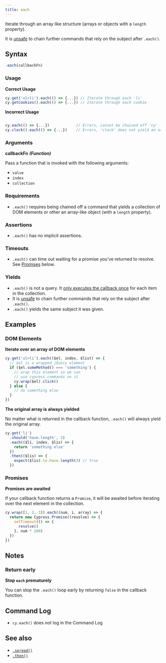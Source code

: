 ```yaml
---
title: each
---
```


Iterate through an array like structure (arrays or objects with a `length`
property).

It is [unsafe](/guides/core-concepts/retry-ability#Only-queries-are-retried) to
chain further commands that rely on the subject after `.each()`.

## Syntax

```javascript
.each(callbackFn)
```

### Usage

**<Icon name="check-circle" color="green" /> Correct Usage**

```javascript
cy.get('ul>li').each(() => {...}) // Iterate through each 'li'
cy.getCookies().each(() => {...}) // Iterate through each cookie
```

**<Icon name="exclamation-triangle" color="red" /> Incorrect Usage**

```javascript

cy.each(() => {...})            // Errors, cannot be chained off 'cy'
cy.clock().each(() => {...})    // Errors, 'clock' does not yield an array
```

### Arguments

**<Icon name="angle-right" /> callbackFn** **_(Function)_**

Pass a function that is invoked with the following arguments:

- `value`
- `index`
- `collection`

### Requirements [<Icon name="question-circle"/>](/guides/core-concepts/introduction-to-cypress#Chains-of-Commands)

- `.each()` requires being chained off a command that yields a collection of DOM
  elements or other an array-like object (with a `length` property).

### Assertions [<Icon name="question-circle"/>](/guides/core-concepts/introduction-to-cypress#Assertions)

- `.each()` has no implicit assertions.

### Timeouts [<Icon name="question-circle"/>](/guides/core-concepts/introduction-to-cypress#Timeouts)

- `.each()` can time out waiting for a promise you've returned to resolve. See
  [Promises](#Promises) below.

### Yields [<Icon name="question-circle"/>](/guides/core-concepts/introduction-to-cypress#Subject-Management)

- `.each()` is not a query. It
  [only executes the callback once](/guides/core-concepts/retry-ability#Only-queries-are-retried)
  for each item in the collection.
- It is [unsafe](/guides/core-concepts/retry-ability#Only-queries-are-retried)
  to chain further commands that rely on the subject after `.each()`.
- `.each()` yields the same subject it was given.

## Examples

### DOM Elements

**Iterate over an array of DOM elements**

```javascript
cy.get('ul>li').each(($el, index, $list) => {
  // $el is a wrapped jQuery element
  if ($el.someMethod() === 'something') {
    // wrap this element so we can
    // use cypress commands on it
    cy.wrap($el).click()
  } else {
    // do something else
  }
})
```

**The original array is always yielded**

No matter what is returned in the callback function, `.each()` will always yield
the original array.

```javascript
cy.get('li')
  .should('have.length', 3)
  .each(($li, index, $lis) => {
    return 'something else'
  })
  .then(($lis) => {
    expect($lis).to.have.length(3) // true
  })
```

### Promises

**Promises are awaited**

If your callback function returns a `Promise`, it will be awaited before
iterating over the next element in the collection.

```javascript
cy.wrap([1, 2, 3]).each((num, i, array) => {
  return new Cypress.Promise((resolve) => {
    setTimeout(() => {
      resolve()
    }, num * 100)
  })
})
```

## Notes

### Return early

**Stop `each` prematurely**

You can stop the `.each()` loop early by returning `false` in the callback
function.

## Command Log

- `cy.each()` does _not_ log in the Command Log

## See also

- [`.spread()`](/api/commands/spread)
- [`.then()`](/api/commands/then)
